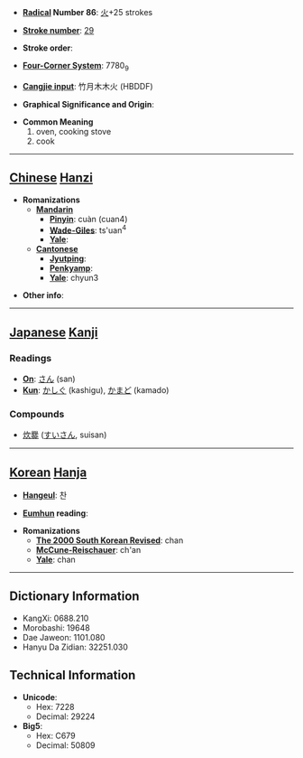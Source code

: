 * '''[[Wiktionary:Chinese radical index| Radical]] Number 86''': [[Wiktionary:Chinese radical index 火|火]]+25 strokes

* '''[[Wiktionary:Chinese total strokes index|Stroke number]]''': [[Wiktionary:Chinese total strokes index 29|29]]

* '''Stroke order''': 

* '''[[Wiktionary:Chinese four corner index|Four-Corner System]]''': 7780<sub>9</sub>

* '''[[Wiktionary:Chinese Cangjie index|Cangjie input]]''': 竹月木木火 (HBDDF)

* '''Graphical Significance and Origin''': 

* '''Common Meaning'''
*#oven, cooking stove
*# cook


----

== [[Chinese]] [[Hanzi]] ==

* '''Romanizations'''
** '''[[Mandarin]]'''
*** '''[[Pinyin]]''': cuàn (cuan4)
*** '''[[Wade-Giles]]''': ts'uan<sup>4</sup>
*** '''[[Yale]]''': 
** '''[[Cantonese]]'''
*** '''[[Jyutping]]''':
*** '''[[Penkyamp]]''': 
*** '''[[Yale]]''': chyun3

* '''Other info''': 

----

== [[Japanese]] [[Kanji]] ==

===Readings===
* '''[[On]]''': [[さん]] (san)
* '''[[Kun]]''': [[かしぐ]] (kashigu), [[かまど]] (kamado)
===Compounds===
*[[炊爨]] ([[すいさん]], suisan)
----

== [[Korean]] [[Hanja]] ==

* '''[[Hangeul]]''': 찬

* '''[[Eumhun]] reading''': 

* '''Romanizations'''
** '''[[The 2000 South Korean Revised Romanization|The 2000 South Korean Revised]]''': chan
** '''[[McCune-Reischauer]]''': ch'an
** '''[[Yale]]''': chan

----

== Dictionary Information ==

* KangXi: 0688.210
* Morobashi: 19648
* Dae Jaweon: 1101.080
* Hanyu Da Zidian: 32251.030

== Technical Information ==

* '''Unicode''':
** Hex: 7228
** Decimal: 29224
* '''Big5''':
** Hex: C679
** Decimal: 50809